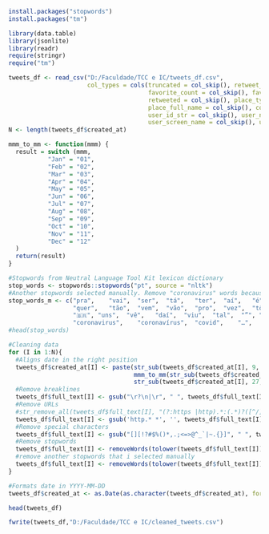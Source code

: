 
```r
install.packages("stopwords")
install.packages("tm")
```


```r
library(data.table)
library(jsonlite)
library(readr)
require(stringr)
require("tm")
```

```r
tweets_df <- read_csv("D:/Faculdade/TCC e IC/tweets_df.csv", 
                      col_types = cols(truncated = col_skip(), retweet_count = col_skip(), 
                                       favorite_count = col_skip(), favorited = col_skip(), 
                                       retweeted = col_skip(), place_type = col_skip(), 
                                       place_full_name = col_skip(), country_code = col_skip(), 
                                       user_id_str = col_skip(), user_name = col_skip(), 
                                       user_screen_name = col_skip(), user_location = col_skip()))
N <- length(tweets_df$created_at)

```

```r
mmm_to_mm <- function(mmm) {
  result = switch (mmm,
           "Jan" = "01",
           "Feb" = "02",
           "Mar" = "03",
           "Apr" = "04",
           "May" = "05",
           "Jun" = "06",
           "Jul" = "07",
           "Aug" = "08",
           "Sep" = "09",
           "Oct" = "10",
           "Nov" = "11",
           "Dec" = "12"
  )
  return(result)
}
```

```r
#Stopwords from Neutral Language Tool Kit lexicon dictionary 
stop_words <- stopwords::stopwords("pt", source = "nltk")
#Another stopwords selected manually. Remove "coronavirus" words because is redundant
stop_words_m <- c("pra",	"vai",	"ser",	"tá",	"ter",	"aí",	"é",	"né",	"diz",	"lá",	"…",	
                  "quer",	"tão",	"vem",	"vão",	"pro",	"vez",	"tô",	"•",	"dá",	"“",	"†",	
                  "🇧🇷",	"uns",	"vê",	"daí",	"viu",	"tal",	"”", "hein", "covid-19",	"covid19",
                  "coronavirus",	"coronavírus",	"covid",	"…",	"corona")
#head(stop_words)
```


```r
#Cleaning data
for (I in 1:N){
  #Aligns date in the right position
  tweets_df$created_at[I] <- paste(str_sub(tweets_df$created_at[I], 9, 10),
                                   mmm_to_mm(str_sub(tweets_df$created_at[I], 5, 7)),
                                   str_sub(tweets_df$created_at[I], 27, 30),sep="-",collapse=NULL)
  #Remove breaklines
  tweets_df$full_text[I] <- gsub("\r?\n|\r", " ", tweets_df$full_text[I])
  #Remove URLs
  #str_remove_all(tweets_df$full_text[I], "(?:https |http).*:(.*)?([^/]+).*")
  tweets_df$full_text[I] <- gsub('http.* *', '', tweets_df$full_text[I])
  #Remove special characters  
  tweets_df$full_text[I] <- gsub("[][!?#$%()*,.;<=>@^_`|~.{}]", " ", tweets_df$full_text[I])
  #Remove stopwords 
  tweets_df$full_text[I] <- removeWords(tolower(tweets_df$full_text[I]),stop_words)
  #remove another stopwords that i selected manually
  tweets_df$full_text[I] <- removeWords(tolower(tweets_df$full_text[I]),stop_words_m)
}

#Formats date in YYYY-MM-DD
tweets_df$created_at <- as.Date(as.character(tweets_df$created_at), format = "%d-%m-%Y")
```

```r
head(tweets_df)

fwrite(tweets_df,"D:/Faculdade/TCC e IC/cleaned_tweets.csv")
```


